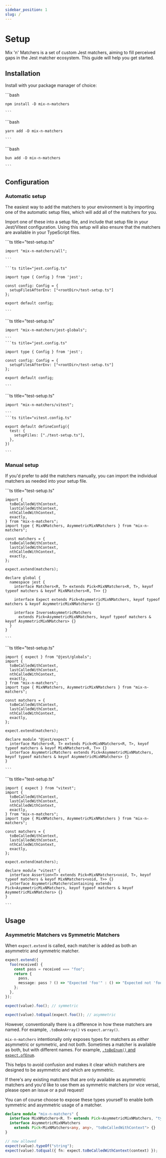 ```yaml
---
sidebar_position: 1
slug: /
---
```


# Setup

Mix 'n' Matchers is a set of custom Jest matchers, aiming to fill perceived gaps in the Jest matcher ecosystem. This guide will help you get started.

## Installation

Install with your package manager of choice:


<Tabs groupId="package-manager">
  <TabItem value="npm" default>
    ```bash
    
    npm install -D mix-n-matchers

    ```

  </TabItem>
  <TabItem value="yarn">
    ```bash

    yarn add -D mix-n-matchers

    ```

  </TabItem>
  <TabItem value="bun">
    ```bash

    bun add -D mix-n-matchers

    ```

  </TabItem>
</Tabs>

## Configuration

### Automatic setup

The easiest way to add the matchers to your environment is by importing one of the automatic setup files, which will add all of the matchers for you.

Import one of these into a setup file, and include that setup file in your Jest/Vitest configuration. Using this setup will also ensure that the matchers are available in your TypeScript files.

<Tabs groupId="test-runner">
  <TabItem value="Jest" default>
    ```ts title="test-setup.ts"

    import "mix-n-matchers/all";

    ```

    ```ts title="jest.config.ts"

    import type { Config } from 'jest';

    const config: Config = {
      setupFilesAfterEnv: ["<rootDir>/test-setup.ts"]
    };

    export default config;

    ```

  </TabItem>
  <TabItem value="Jest (no globals)">
    ```ts title="test-setup.ts"

    import "mix-n-matchers/jest-globals";

    ```
    ```ts title="jest.config.ts"

    import type { Config } from 'jest';

    const config: Config = {
      setupFilesAfterEnv: ["<rootDir>/test-setup.ts"]
    };

    export default config;

    ```

  </TabItem>
  <TabItem value="Vitest">
    ```ts title="test-setup.ts"

    import "mix-n-matchers/vitest";

    ```
    ```ts title="vitest.config.ts"

    export default defineConfig({
      test: {
        setupFiles: ["./test-setup.ts"],
      },
    })

    ```

  </TabItem>
</Tabs>

### Manual setup

If you'd prefer to add the matchers manually, you can import the individual matchers as needed into your setup file.

<Tabs groupId="test-runner">
  <TabItem value="Jest" default>
    ```ts title="test-setup.ts"

    import {
      toBeCalledWithContext,
      lastCalledWithContext,
      nthCalledWithContext,
      exactly,
    } from "mix-n-matchers";
    import type { MixNMatchers, AsymmetricMixNMatchers } from "mix-n-matchers";

    const matchers = {
      toBeCalledWithContext,
      lastCalledWithContext,
      nthCalledWithContext,
      exactly,
    };

    expect.extend(matchers);

    declare global {
      namespace jest {
        interface Matchers<R, T> extends Pick<MixNMatchers<R, T>, keyof typeof matchers & keyof MixNMatchers<R, T>> {}

        interface Expect extends Pick<AsymmetricMixNMatchers, keyof typeof matchers & keyof AsymmetricMixNMatchers> {}

        interface InverseAsymmetricMatchers
          extends Pick<AsymmetricMixNMatchers, keyof typeof matchers & keyof AsymmetricMixNMatchers> {}
      }
    }

    ```

  </TabItem>
  <TabItem value="Jest (no globals)">
    ```ts title="test-setup.ts"

    import { expect } from "@jest/globals";
    import {
      toBeCalledWithContext,
      lastCalledWithContext,
      nthCalledWithContext,
      exactly,
    } from "mix-n-matchers";
    import type { MixNMatchers, AsymmetricMixNMatchers } from "mix-n-matchers";

    const matchers = {
      toBeCalledWithContext,
      lastCalledWithContext,
      nthCalledWithContext,
      exactly,
    };

    expect.extend(matchers);

    declare module "@jest/expect" {
      interface Matchers<R, T> extends Pick<MixNMatchers<R, T>, keyof typeof matchers & keyof MixNMatchers<R, T>> {}
      interface AsymmetricMatchers extends Pick<AsymmetricMixNMatchers, keyof typeof matchers & keyof AsymmetricMixNMatchers> {}
    }

    ```

  </TabItem>
  <TabItem value="Vitest">
    ```ts title="test-setup.ts"

    import { expect } from "vitest";
    import {
      toBeCalledWithContext,
      lastCalledWithContext,
      nthCalledWithContext,
      exactly,
    } from "mix-n-matchers";
    import type { MixNMatchers, AsymmetricMixNMatchers } from "mix-n-matchers";

    const matchers = {
      toBeCalledWithContext,
      lastCalledWithContext,
      nthCalledWithContext,
      exactly,
    };

    expect.extend(matchers);

    declare module "vitest" {
      interface Assertion<T> extends Pick<MixNMatchers<void, T>, keyof typeof matchers & keyof MixNMatchers<void, T>> {}
      interface AsymmetricMatchersContaining extends Pick<AsymmetricMixNMatchers, keyof typeof matchers & keyof AsymmetricMixNMatchers> {}
    }

    ```

  </TabItem>
</Tabs>

## Usage

### Asymmetric Matchers vs Symmetric Matchers

When `expect.extend` is called, each matcher is added as both an asymmetric and symmetric matcher.

```ts
expect.extend({
  foo(received) {
    const pass = received === "foo";
    return {
      pass,
      message: pass ? () => "Expected 'foo'" : () => "Expected not 'foo'",
    };
  },
});

expect(value).foo(); // symmetric

expect(value).toEqual(expect.foo()); // asymmetric
```

However, conventionally there is a difference in how these matchers are named. For example, `.toBeAnArray()` vs `expect.array()`.

`mix-n-matchers` intentionally only exposes types for matchers as _either_ asymmetric or symmetric, and not both. Sometimes a matcher is available as both, but with different names. For example, [`.toBeEnum()` and `expect.ofEnum`](/matchers/enums).

This helps to avoid confusion and makes it clear which matchers are designed to be asymmetric and which are symmetric.

If there's any existing matchers that are only available as asymmetric matchers and you'd like to use them as symmetric matchers (or vice versa), please open an issue or a pull request!

You can of course choose to expose these types yourself to enable both symmetric and asymmetric usage of a matcher.

```ts
declare module "mix-n-matchers" {
  interface MixNMatchers<R, T> extends Pick<AsymmetricMixNMatchers, "typeOf"> {}
  interface AsymmetricMixNMatchers
    extends Pick<MixNMatchers<any, any>, "toBeCalledWithContext"> {}
}

// now allowed
expect(value).typeOf("string");
expect(value).toEqual({ fn: expect.toBeCalledWithContext(context) });
```

